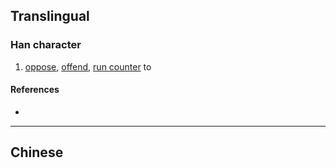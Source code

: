 {{also|攖}}
{{character info}}
==Translingual==

===Han character===
{{Han char|rn=64|rad=手|as=11|sn=14|four=|canj=QBOV|ids=⿰扌婴}}

# [[oppose]], [[offend]], [[run counter]] to

====References====
* {{Han ref|kx=0453.191|hdz=31947.020|uh=6484|ud=25732}}

----

==Chinese==
{{zh-see|攖}}